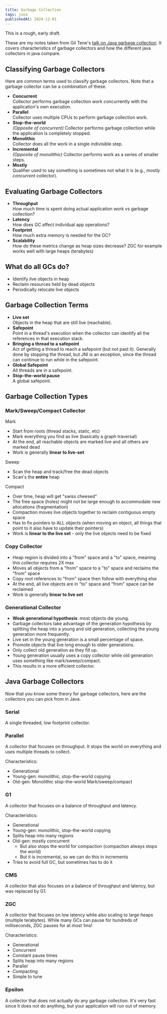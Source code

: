 ```yaml
---
title: Garbage Collection
tags: java
publishedAt: 2024-12-01
---
```


<Warning>This is a rough, early draft.</Warning>

These are my notes taken from Gil Tene's [talk on Java garbage collection](https://www.youtube.com/watch?v#Uj1_4shgXpk).
It covers characteristics of garbage collectors and how the different java collectors in java compare.

## Classifying Garbage Collectors

Here are common terms used to classify garbage collectors.
Note that a garbage collector can be a combination of these.

- **Concurrent**  
   Collector performs garbage collection work concurrently with the application's own execution.
- **Parallel**  
   Collector uses multiple CPUs to perform garbage collection work.
- **Stop-the-world**  
   _(Opposite of concurrent)_ Collector performs garbage collection while the application is completely stopped.
- **Monolithic**  
   Collector does all the work in a single indivisible step.
- **Incremental**  
   _(Opposite of monolithic)_ Collector performs work as a series of smaller steps.
- **Mostly**  
   Qualifier used to say something is sometimes not what it is (e.g., _mostly concurrent_ collector).

## Evaluating Garbage Collectors

- **Throughput**  
   How much time is spent doing actual application work vs garbage collection?
- **Latency**  
   How does GC affect individual app operations?
- **Footprint**  
   How much extra memory is needed for the GC?
- **Scalability**  
   How do these metrics change as heap sizes decrease? ZGC for example works well with large heaps (terabytes)

## What do all GCs do?

- Identify live objects in heap
- Reclaim resources held by dead objects
- Periodically relocate live objects

## Garbage Collection Terms

- **Live set**  
   Objects in the heap that are still live (reachable).
- **Safepoint**  
   Point in a thread's execution when the collector can identify all the references in that execution stack.
- **Bringing a thread to a safepoint**  
   Act of getting a thread to reach a safepoint (but not past it).
  Generally done by stopping the thread, but JNI is an exception, since the thread can continue to run while in the safepoint.
- **Global Safepoint**  
   All threads are in a safepoint.
- **Stop-the-world pause**  
   A global safepoint.

## Garbage Collection Types

### Mark/Sweep/Compact Collector

Mark

- Start from roots (thread stacks, static, etc)
- Mark everything you find as live (basically a graph traversal)
- At the end, all reachable objects are marked live and all others are marked dead
- Work is generally **linear to live-set**

Sweep

- Scan the heap and track/free the dead objects
- Scan's the **entire** heap

Compact

- Over time, heap will get "swiss cheesed"
- The free space (holes) might not be large enough to accommodate new allocations (fragmentation)
- Compaction moves live objects together to reclaim contiguous empty space
- Has to fix pointers to ALL objects (when moving an object, all things that point to it also have to update their pointers)
- Work is **linear to the live set** - only the live objects need to be fixed

### Copy Collector

- Heap region is divided into a "from" space and a "to" space, meaning this collector requires 2X max
- Moves all objects from a "from" space to a "to" space and reclaims the "from" space
- Copy root references to "from" space then follow with everything else
- At the end, all live objects are in "to" space and "from" space can be reclaimed
- Work is generally **linear to live set**

### Generational Collector

- **Weak generational hypothesis**: most objects die young.
- Garbage collectors take advantage of the generation hypothesis by splitting the heap into a young and old generation, collecting the young generation more frequently.
- Live set in the young generation is a small percentage of space.
- Promote objects that live long enough to older generations.
- Only collect old generation as they fill up.
- Young generation usually uses a copy collector while old generation uses something like mark/sweep/compact.
- This results in a more efficient collector.

## Java Garbage Collectors

Now that you know some theory for garbage collectors, here are the collectors you can pick from in Java.

### Serial

A single threaded, low footprint collector.

### Parallel

A collector that focuses on throughput.
It stops the world on everything and uses multiple threads to collect.

Characteristics:

- Generational
- Young-gen: monolithic, stop-the-world copying
- Old-gen: Monolithic stop-the-world Mark/sweep/compact

### G1

A collector that focuses on a balance of throughput and latency.

Characteristics:

- Generational
- Young-gen: monolithic, stop-the-world copying
- Splits heap into many regions
- Old-gen: mostly concurrent
    - But also stops the world for compaction (compaction always stops the world)
    - But it is incremental, so we can do this in increments
- Tries to avoid full GC, but sometimes has to do it

### CMS

A collector that also focuses on a balance of throughput and latency, but was replaced by G1.

### ZGC

A collector that focuses on low latency while also scaling to large heaps (multiple terabytes).
While many GCs can pause for hundreds of milliseconds, ZGC pauses for at most 1ms!

Characteristics:

- Generational
- Concurrent
- Constant pause times
- Splits heap into many regions
- Parallel
- Compacting
- Simple to tune

### Epsilon

A collector that does not actually do any garbage collection.
It's very fast since it does not do anything, but your application will run out of memory.

